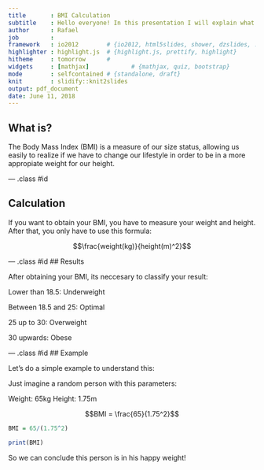 ---
title       : BMI Calculation
subtitle    : Hello everyone! In this presentation I will explain what is the Body Mass Index, and how can we calculate it!
author      : Rafael
job         : 
framework   : io2012        # {io2012, html5slides, shower, dzslides, ...}
highlighter : highlight.js  # {highlight.js, prettify, highlight}
hitheme     : tomorrow      # 
widgets     : [mathjax]            # {mathjax, quiz, bootstrap}
mode        : selfcontained # {standalone, draft}
knit        : slidify::knit2slides
output: pdf_document
date: June 11, 2018
---


## What is?

The Body Mass Index (BMI) is a measure of our size status, allowing us easily to realize if we have to change
our lifestyle in order to be in a more appropiate weight for our height.




--- .class #id 

## Calculation

If you want to obtain your BMI, you have to measure your weight and height. After that, you only have to use this formula:

$$\frac{weight(kg)}{height(m)^2}$$

--- .class #id 
## Results

After obtaining your BMI, its neccesary to classify your result:

Lower than 18.5: Underweight

Between 18.5 and 25: Optimal

25 up to 30: Overweight

30 upwards: Obese

--- .class #id 
## Example

Let's do a simple example to understand this:

Just imagine a random person with this parameters:

Weight: 65kg
Height: 1.75m

$$BMI = \frac{65}{1.75^2}$$

```{r}
BMI = 65/(1.75^2)

print(BMI)
```
So we can conclude this person is in his happy weight!

